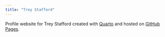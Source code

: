 ```yaml
---
title: "Trey Stafford"
---
```


Profile website for Trey Stafford created with [Quarto](https://quarto.org/) and
hosted on [GitHub Pages](https://pages.github.com/).
